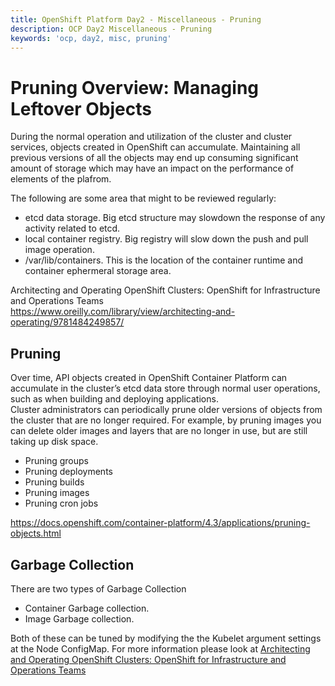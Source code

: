```yaml
---
title: OpenShift Platform Day2 - Miscellaneous - Pruning
description: OCP Day2 Miscellaneous - Pruning
keywords: 'ocp, day2, misc, pruning'
---
```



# Pruning Overview: Managing Leftover Objects

During the normal operation and utilization of the cluster and cluster services, objects created in OpenShift can accumulate. Maintaining all previous versions of all the objects may end up consuming significant amount of storage which may have an impact on the performance of elements of the plafrom.  

The following are some area that might to be reviewed regularly:
- etcd data storage. Big etcd structure may slowdown the response of any activity related to etcd.
- local container registry.  Big registry will slow down the push and pull image operation.
- /var/lib/containers.  This is the location of the container runtime and container ephermeral storage area.

Architecting and Operating OpenShift Clusters: OpenShift for Infrastructure and Operations Teams    
https://www.oreilly.com/library/view/architecting-and-operating/9781484249857/    




## Pruning
Over time, API objects created in OpenShift Container Platform can accumulate in the cluster’s etcd data store through normal user operations, such as when building and deploying applications.  
Cluster administrators can periodically prune older versions of objects from the cluster that are no longer required. For example, by pruning images you can delete older images and layers that are no longer in use, but are still taking up disk space.  
- Pruning groups
- Pruning deployments
- Pruning builds
- Pruning images
- Pruning cron jobs  

https://docs.openshift.com/container-platform/4.3/applications/pruning-objects.html



## Garbage Collection
There are two types of Garbage Collection
- Container Garbage collection.
- Image Garbage collection.

Both of these can be tuned by modifying the the Kubelet argument settings at the Node ConfigMap.  For more information  please look at 
[Architecting and Operating OpenShift Clusters: OpenShift for Infrastructure and Operations Teams](https://www.oreilly.com/library/view/architecting-and-operating/9781484249857/)  



